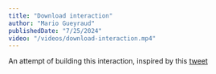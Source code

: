 ```yaml
---
title: "Download interaction"
author: "Mario Gueyraud"
publishedDate: "7/25/2024"
video: "/videos/download-interaction.mp4"
---
```


An attempt of building this interaction, inspired by this [tweet](https://x.com/zzerou_/status/1814336508662526337)

<DownloadInteraction />
